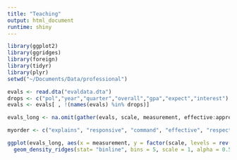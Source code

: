 ```yaml
---
title: "Teaching"
output: html_document
runtime: shiny
---
```


```r

library(ggplot2)
library(ggridges)
library(foreign)
library(tidyr)
library(plyr)
setwd("~/Documents/Data/professional")

evals <- read.dta("evaldata.dta")
drops <- c("pol","year","quarter","overall","gpa","expect","interest")
evals <- evals[ , !(names(evals) %in% drops)]

evals_long <- na.omit(gather(evals, scale, measurement, effective:appreciate, factor_key=TRUE))

myorder <- c("explains", "responsive", "command", "effective", "respect", "prepared", "participate", "defines", "appreciate", "helpful")

ggplot(evals_long, aes(x = measurement, y = factor(scale, levels = rev(myorder)), height=..density..)) + 
  geom_density_ridges(stat= "binline", bins = 5, scale = 1, alpha = 0.5, draw_baseline=FALSE)
```